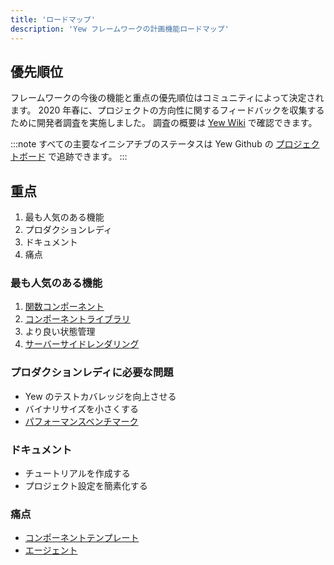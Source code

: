 ```yaml
---
title: 'ロードマップ'
description: 'Yew フレームワークの計画機能ロードマップ'
---
```


## 優先順位

フレームワークの今後の機能と重点の優先順位はコミュニティによって決定されます。
2020 年春に、プロジェクトの方向性に関するフィードバックを収集するために開発者調査を実施しました。
調査の概要は [Yew Wiki](https://github.com/yewstack/yew/wiki/Dev-Survey-%5BSpring-2020%5D) で確認できます。

:::note
すべての主要なイニシアチブのステータスは Yew Github の [プロジェクトボード](https://github.com/yewstack/yew/projects) で追跡できます。
:::

## 重点

1. 最も人気のある機能
2. プロダクションレディ
3. ドキュメント
4. 痛点

### 最も人気のある機能

1. [関数コンポーネント](https://github.com/yewstack/yew/projects/3)
2. [コンポーネントライブラリ](https://github.com/yewstack/yew/projects/4)
3. より良い状態管理
4. [サーバーサイドレンダリング](https://github.com/yewstack/yew/projects/5)

### プロダクションレディに必要な問題

-   Yew のテストカバレッジを向上させる
-   バイナリサイズを小さくする
-   [パフォーマンスベンチマーク](https://github.com/yewstack/yew/issues/5)

### ドキュメント

-   チュートリアルを作成する
-   プロジェクト設定を簡素化する

### 痛点

-   [コンポーネントテンプレート](https://github.com/yewstack/yew/issues/830)
-   [エージェント](https://github.com/yewstack/yew/projects/6)

